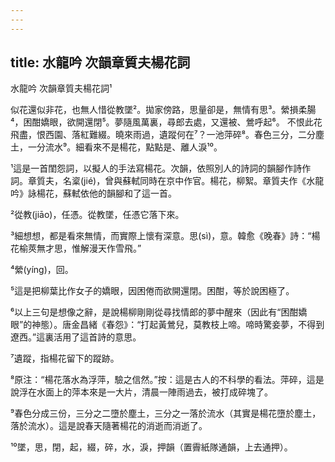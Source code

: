 ```yaml
---
---
---
```

title: 水龍吟 次韻章質夫楊花詞
---




水龍吟 次韻章質夫楊花詞¹

似花還似非花，也無人惜從教墜²。拋家傍路，思量卻是，無情有思³。縈損柔腸⁴，困酣嬌眼，欲開還閉⁵。夢隨風萬裏，尋郎去處，又還被、鶯呼起⁶。 不恨此花飛盡，恨西園、落紅難綴。曉來雨過，遺蹤何在⁷？一池萍碎⁸。春色三分，二分塵土，一分流水⁹。細看來不是楊花，點點是、離人淚¹⁰。

¹這是一首閨怨詞，以擬人的手法寫楊花。次韻，依照別人的詩詞的韻腳作詩作詞。章質夫，名楶(jié)，曾與蘇軾同時在京中作官。楊花，柳絮。章質夫作《水龍吟》詠楊花，蘇軾依他的韻腳和了這一首。

²從教(jiāo)，任憑。從教墜，任憑它落下來。

³細想想，都是看來無情，而實際上懷有深意。思(sì)，意。韓愈《晚春》詩：“楊花榆莢無才思，惟解漫天作雪飛。”

⁴縈(yíng)，回。

⁵這是把柳葉比作女子的嬌眼，因困倦而欲開還閉。困酣，等於說困極了。

⁶以上三句是想像之辭，是說楊柳剛剛從尋找情郎的夢中醒來（因此有“困酣嬌眼”的神態）。唐金昌緒《春怨》：“打起黃鶯兒，莫教枝上啼。啼時驚妾夢，不得到遼西。”這裏活用了這首詩的意思。

⁷遺蹤，指楊花留下的蹤跡。

⁸原注：“楊花落水為浮萍，驗之信然。”按：這是古人的不科學的看法。萍碎，這是說浮在水面上的萍本來是一大片，清晨一陣雨過去，被打成碎塊了。

⁹春色分成三份，三分之二墮於塵土，三分之一落於流水（其實是楊花墮於塵土，落於流水）。這是說春天隨著楊花的消逝而消逝了。

¹⁰墜，思，閉，起，綴，碎，水，淚，押韻（置霽紙隊通韻，上去通押）。